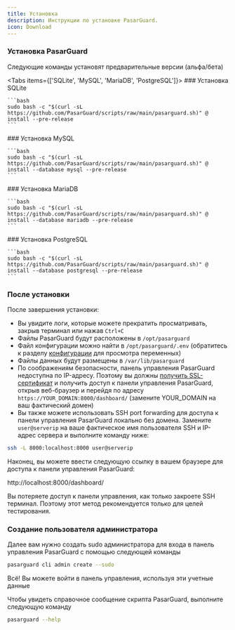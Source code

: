 ```yaml
---
title: Установка
description: Инструкции по установке PasarGuard.
icon: Download
---
```



### Установка PasarGuard

<Alert type="warning">
  Следующие команды установят предварительные версии (альфа/бета)
</Alert>

<Tabs items={['SQLite', 'MySQL', 'MariaDB', 'PostgreSQL']}>
  <Tab value="SQLite">
    ### Установка SQLite

    ```bash
    sudo bash -c "$(curl -sL https://github.com/PasarGuard/scripts/raw/main/pasarguard.sh)" @ install --pre-release
    ```
  </Tab>
  <Tab value="MySQL">
    ### Установка MySQL

    ```bash
    sudo bash -c "$(curl -sL https://github.com/PasarGuard/scripts/raw/main/pasarguard.sh)" @ install --database mysql --pre-release
    ```
  </Tab>
  <Tab value="MariaDB">
    ### Установка MariaDB

    ```bash
    sudo bash -c "$(curl -sL https://github.com/PasarGuard/scripts/raw/main/pasarguard.sh)" @ install --database mariadb --pre-release
    ```
  </Tab>
  <Tab value="PostgreSQL">
    ### Установка PostgreSQL

    ```bash
    sudo bash -c "$(curl -sL https://github.com/PasarGuard/scripts/raw/main/pasarguard.sh)" @ install --database postgresql --pre-release
    ```
  </Tab>
</Tabs>

### После установки

После завершения установки:

-   Вы увидите логи, которые можете прекратить просматривать, закрыв терминал или нажав `Ctrl+C`
-   Файлы PasarGuard будут расположены в `/opt/pasarguard`
-   Файл конфигурации можно найти в `/opt/pasarguard/.env` (обратитесь к разделу [конфигурации](#configuration) для просмотра переменных)
-   Файлы данных будут размещены в `/var/lib/pasarguard`
-   По соображениям безопасности, панель управления PasarGuard недоступна по IP-адресу. Поэтому вы должны [получить SSL-сертификат](https://PasarGuard.github.io/PasarGuard/en/examples/issue-ssl-certificate) и получить доступ к панели управления PasarGuard, открыв веб-браузер и перейдя по адресу `https://YOUR_DOMAIN:8000/dashboard/` (замените YOUR_DOMAIN на ваш фактический домен)
-   Вы также можете использовать SSH port forwarding для доступа к панели управления PasarGuard локально без домена. Замените `user@serverip` на ваше фактическое имя пользователя SSH и IP-адрес сервера и выполните команду ниже:

```bash
ssh -L 8000:localhost:8000 user@serverip
```

Наконец, вы можете ввести следующую ссылку в вашем браузере для доступа к панели управления PasarGuard:

http://localhost:8000/dashboard/

Вы потеряете доступ к панели управления, как только закроете SSH терминал. Поэтому этот метод рекомендуется только для целей тестирования.

### Создание пользователя администратора

Далее вам нужно создать sudo администратора для входа в панель управления PasarGuard с помощью следующей команды

```bash
pasarguard cli admin create --sudo
```

Всё! Вы можете войти в панель управления, используя эти учетные данные

Чтобы увидеть справочное сообщение скрипта PasarGuard, выполните следующую команду

```bash
pasarguard --help
```

